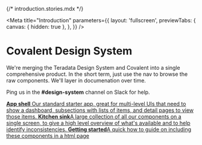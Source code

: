 {/* introduction.stories.mdx */}


<Meta
  title="Introduction"
  parameters={{
    layout: 'fullscreen',
    previewTabs: {
      canvas: { hidden: true },
    },
  }}
/>

# Covalent Design System

We're merging the Teradata Design System and Covalent into a single
comprehensive product. In the short term, just use the nav to browse
the raw components. We'll layer in documenation over time.

Ping us in the **#design-system** channel on Slack for help.

<div className="link-list">
  <a className="link-item" href="/story/patterns-app-shell--basic">
    <span>
      <strong>App shell</strong>
      Our standard starter app, great for multi-level UIs that need to show a dashboard,
      subsections with lists of items, and detail pages to view those items.
    </span>
  </a>
  <a className="link-item" href="/story/patterns-kitchen-sink--basic">
    <span>
      <strong>Kitchen sink</strong>A large collection of all our components on a
      single screen, to give a high level overview of what's available and to
      help identify inconsistencies.
    </span>
  </a>
  <a className="link-item" href="https://github.com/Teradata/covalent/tree/main/libs/components#getting-started">
    <span>
      <strong>Getting started</strong>A quick how to guide on including these components in a html page
    </span>
  </a>
</div>
